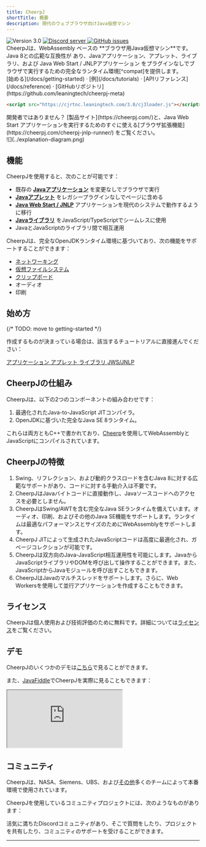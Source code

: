 ```yaml
---
title: CheerpJ
shortTitle: 概要
description: 現代のウェブブラウザ向けJava仮想マシン
---
```



<div class="not-prose flex gap-2 mb-2">
	<img
		src="https://img.shields.io/badge/version-3.0-orange"
		alt="Version 3.0"
	/>
	<a href="https://discord.leaningtech.com/">
		<img
			src="https://img.shields.io/discord/988743885121548329?color=%237289DA&logo=discord&logoColor=ffffff"
			alt="Discord server"
		/>
	</a>
	<a href="https://github.com/leaningtech/cheerpj-meta/issues">
		<img
			src="https://img.shields.io/github/issues/leaningtech/cheerpj-meta.svg?logo=github"
			alt="GitHub issues"
		/>
	</a>
</div>

<div class="text-lg">
	CheerpJは、WebAssembly ベースの **ブラウザ用Java仮想マシン**です。Java
	8との広範な互換性が
	あり、Javaアプリケーション、アプレット、ライブラリ、および Java Web Start /
	JNLPアプリケーション
	をプラグインなしでブラウザで実行するための完全なランタイム環境[^compat]を提供します。
</div>

<div class="m-4 flex justify-center">
	[始める](/docs/getting-started) · [例](/docs/tutorials) ·
	[APIリファレンス](/docs/reference) ·
	[GitHubリポジトリ](https://github.com/leaningtech/cheerpj-meta)
</div>

```html
<script src="https://cjrtnc.leaningtech.com/3.0/cj3loader.js"></script>
```

<div class="text-stone-400">
	開発者ではありません？ [製品サイト](https://cheerpj.com/)と、Java Web Start
	アプリケーションを実行するためのすぐに使える[ブラウザ拡張機能](https://cheerpj.com/cheerpj-jnlp-runner/)
	をご覧ください。
</div>

<div class="mx-24">![](../explanation-diagram.png)</div>

## 機能

CheerpJを使用すると、次のことが可能です：

- 既存の **[Javaアプリケーション]** を変更なしでブラウザで実行
- **[Javaアプレット]** をレガシープラグインなしでページに含める
- **[Java Web Start / JNLP]** アプリケーションを現代のシステムで動作するように移行
- **[Javaライブラリ]** をJavaScript/TypeScriptでシームレスに使用
- JavaとJavaScriptのライブラリ間で相互運用

CheerpJは、完全なOpenJDKランタイム環境に基づいており、次の機能をサポートすることができます：

- [ネットワーキング]
- [仮想ファイルシステム]
- [クリップボード]
- オーディオ
- 印刷

<LinkButton label="始める" type="primary" href="/docs/getting-started" />

## 始め方

{/* TODO: move to getting-started */}

作成するものが決まっている場合は、該当するチュートリアルに直接進んでください：

<div class="not-prose grid grid-cols-2 font-medium gap-2 text-stone-100">
	<a
		href="/docs/getting-started/Java-app"
		class="px-8 py-6 bg-stone-800 hover:bg-stone-700 text-lg"
	>
		アプリケーション
	</a>
	<a
		href="/docs/getting-started/Java-applet"
		class="px-8 py-6 bg-stone-800 hover:bg-stone-700 text-lg"
	>
		アプレット
	</a>
	<a
		href="/docs/getting-started/Java-library"
		class="px-8 py-6 bg-stone-800 hover:bg-stone-700 text-lg"
	>
		ライブラリ
	</a>
	<a
		href="/docs/getting-started/JNLP"
		class="px-8 py-6 bg-stone-800 hover:bg-stone-700 text-lg"
	>
		JWS/JNLP
	</a>
</div>

## CheerpJの仕組み

CheerpJは、以下の2つのコンポーネントの組み合わせです：

1. 最適化されたJava-to-JavaScript JITコンパイラ。
2. OpenJDKに基づいた完全なJava SE 8ランタイム。

これらは両方ともC++で書かれており、[Cheerp](/cheerp)を使用してWebAssemblyとJavaScriptにコンパイルされています。

## CheerpJの特徴

1. Swing、リフレクション、および動的クラスロードを含むJava 8に対する広範なサポートがあり、コードに対する手動介入は不要です。
2. CheerpJはJavaバイトコードに直接動作し、Javaソースコードへのアクセスを必要としません。
3. CheerpJはSwing/AWTを含む完全なJava SEランタイムを備えています。オーディオ、印刷、およびその他のJava SE機能をサポートします。ランタイムは最適なパフォーマンスとサイズのためにWebAssemblyをサポートします。
4. CheerpJ JITによって生成されたJavaScriptコードは高度に最適化され、ガベージコレクションが可能です。
5. CheerpJは双方向のJava-JavaScript相互運用性を可能にします。JavaからJavaScriptライブラリやDOMを呼び出して操作することができます。また、JavaScriptからJavaモジュールを呼び出すこともできます。
6. CheerpJはJavaのマルチスレッドをサポートします。さらに、Web Workersを使用して並行アプリケーションを作成することもできます。

## ライセンス

CheerpJは個人使用および技術評価のために無料です。詳細については[ライセンス](/docs/licensing)をご覧ください。

## デモ

CheerpJのいくつかのデモは[こちら](https://leaningtech.com/demo/)で見ることができます。

また、[JavaFiddle](https://javafiddle.leaningtech.com/)でCheerpJを実際に見ることもできます：

<iframe
	src="https://javafiddle.leaningtech.com/N4IgLglmA2CmIC4QAlbWgewAQHcMCdoATXKACywGUcIA7AcxABoQBXAByIEMxYjEQAJgAMggMwBaAIzCJwgKwAVKQBYEqhPOEA6MVMEAtZiABmEOAGdEAbVDseZAQFkudbQCsuANy7GAxhi0vEECEAC27ARgWJ4+2lw4YNoAYoFgANwAOrThkfjRsVwAHtoWNAzaAFLJ+FxhsFk5EVEx3sWl5fRVADJcAEZojbkthSVldF2VAApctIPZw-mtPmOd2tQTAKqQ0FAQsBZDzUujHRPafQREsPjaAKIRYACeAEJXN43ZftBcFhZYLjoWFycHqQX+ACVWLRaP04FhgNksMisOxWH1dn4sBYwDwIFivBgICQwq5aAAKShgfATawAXSwXHw9AsAEoEUiUVyNgxtuY9gdtHRCQBrWC9Xj4clzHAAsnk1msxpcgC+2U5yLRGPxWEJxKw+GhCo5tC5XOmszQqKwAF4sDKsBa5tAFcqzZrSrAwG98NcpQ6Huxnj6-eSZEwsOHI8IIzJFZ9Te7Hb0BtAsGm7Q7Kim0OTMig0JgIwBhMiwG7sSoAQnzSo1ZugnrAqSC0tgspbYDzIEoNwgJnzEc72im3QAggBJAByEZUgnj9a57HiRCI5Ogddoi5R1Vq9SwJlt9vbjpqdVg3Z59CwsCKdXYcFrbvdJhXa-Ym6TB+09j8Itd27Iq+Fhet0GB+HigQQmgeJeLAigYNKrDoJ+SbAV6ABqEAWBAGIXtSrCwKhyJqrQpEgCqdIqkAA/embed?theme=dark"
	class="border border-stone-700 rounded-md w-full h-[40rem]"
></iframe>

## コミュニティ

CheerpJは、NASA、Siemens、UBS、および[その他](https://leaningtech.com/case-studies/)多くのチームによって本番環境で使用されています。

CheerpJを使用しているコミュニティプロジェクトには、次のようなものがあります：

<ShowcaseList tag="CheerpJ" limit={2} />

<div class="flex justify-end pt-4">
	<LinkButton
		type="secondary"
		href="/docs/community"
		label="さらに多くのコミュニティプロジェクトを見る"
		iconRight="mi:arrow-right"
	/>
</div>

活気に満ちたDiscordコミュニティがあり、そこで質問をしたり、プロジェクトを共有したり、コミュニティのサポートを受けることができます。

<LinkButton
	type="discord"
	href={DISCORD_URL}
	iconLeft="fa-brands:discord"
	label="Discordサーバーに参加する"
/>

<LinkButton
	type="secondary"
	href="https://twitter.com/leaningtech"
	iconLeft="fa-brands:twitter"
	label="Twitterでフォローする"
/>

---

[^compat]: CheerpJは、Oracle Forms、EBS、Swing、AWT、および多数のフレームワークやライブラリでテストされています。Javaランタイム環境が必要なJava SEアプリケーションを実行できるはずです。

[Javaアプリケーション]: /docs/getting-started/Java-app
[Javaアプレット]: /docs/getting-started/Java-applet
[Java Web Start / JNLP]: /docs/getting-started/JNLP
[Javaライブラリ]: /docs/getting-started/Java-library
[ネットワーキング]: /docs/guides/Networking
[仮想ファイルシステム]: /docs/guides/File-System-support
[クリップボード]: /docs/reference/cheerpjInit#clipboardmode
